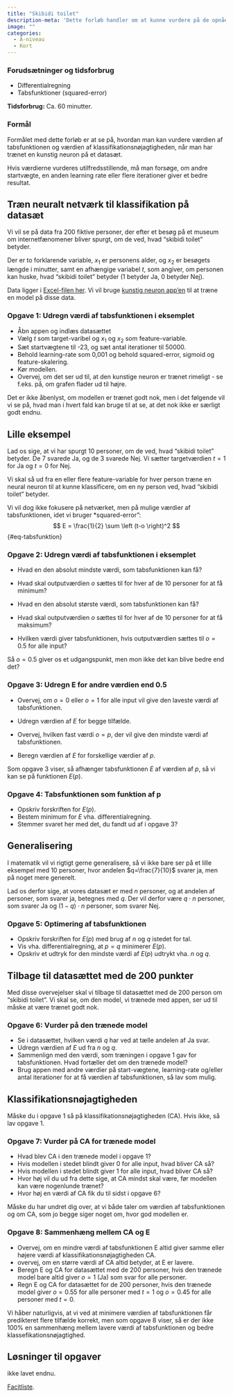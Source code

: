 ```yaml
---
title: "Skibidi toilet"
description-meta: 'Dette forløb handler om at kunne vurdere på de opnåede værdier af tabsfunktionen og klassifikationsnøjagtigheden.'
image: ""
categories:
  - A-niveau
  - Kort
---
```


::: {.callout-caution collapse="true" appearance="minimal"}
### Forudsætninger og tidsforbrug

+ Differentialregning
+ Tabsfunktioner (squared-error)

**Tidsforbrug:** Ca. 60 minutter. 

:::

::: {.purpose}

### Formål

Formålet med dette forløb er at se på, hvordan man kan vurdere værdien af tabsfunktionen og værdien af klassifikationsnøjagtigheden, når man har trænet en kunstig neuron på et datasæt. 

Hvis værdierne vurderes utilfredsstillende, må man forsøge, om andre startvægte, en anden learning rate eller flere iterationer giver et bedre resultat. 

:::

## Træn neuralt netværk til klassifikation på datasæt
Vi vil se på data fra 200 fiktive personer, der efter et besøg på et museum om internetfænomener bliver spurgt, om de ved, hvad "skibidi toilet" betyder.

Der er to forklarende variable, $x_1$ er personens alder, og $x_2$ er besøgets længde i minutter, samt en afhængige variabel $t$, som angiver, om personen kan huske, hvad "skibidi toilet" betyder (1 betyder Ja, 0 betyder Nej).

Data ligger i [Excel-filen her](skibidi_filer/datasæt_alder_tid.xlsx). Vi vil bruge [kunstig neuron app'en](https://apps01.math.aau.dk/ai/neuron/){target="_blank"} til at træne en model på disse data.

::: {.callout-note collapse="false" appearance="minimal"}
### Opgave 1: Udregn værdi af tabsfunktionen i eksemplet
* Åbn appen og indlæs datasættet
* Vælg $t$ som target-varibel og $x_1$ og $x_2$ som feature-variable.
* Sæt startvægtene til -23, og sæt antal iterationer til 50000.
* Behold learning-rate som 0,001 og behold squared-error, sigmoid og feature-skalering.
* Kør modellen. 
* Overvej, om det ser ud til, at den kunstige neuron er trænet rimeligt - se f.eks. på, om grafen flader ud til højre.
:::

Det er ikke åbenlyst, om modellen er trænet godt nok, men i det følgende vil vi se på, hvad man i hvert fald kan bruge til at se, at det nok ikke er særligt godt endnu.


## Lille eksempel
Lad os sige, at vi har spurgt 10 personer, om de ved, hvad "skibidi toilet" betyder.
De 7 svarede Ja, og de 3 svarede Nej. Vi sætter targetværdien $t=1$ for Ja og $t=0$ for Nej.

Vi skal så ud fra en eller flere feature-variable for hver person træne en neural neuron til at kunne klassificere, om en ny person ved, hvad "skibidi toilet" betyder.

Vi vil dog ikke fokusere på netværket, men på mulige værdier af tabsfunktionen, idet vi bruger *squared-error":
$$
E = \frac{1}{2} \sum \left (t-o \right)^2
$$ {#eq-tabsfunktion}

::: {.callout-note collapse="false" appearance="minimal"}
### Opgave 2: Udregn værdi af tabsfunktionen i eksemplet
* Hvad en den absolut mindste værdi, som tabsfunktionen kan få?
* Hvad skal outputværdien $o$ sættes til for hver af de $10$ personer for at få minimum?

* Hvad en den absolut største værdi, som tabsfunktionen kan få?
* Hvad skal outputværdien $o$ sættes til for hver af de $10$ personer for at få maksimum?

* Hvilken værdi giver tabsfunktionen, hvis outputværdien sættes til $o=0.5$ for alle input?

:::

Så $o=0.5$ giver os et udgangspunkt, men mon ikke det kan blive bedre end det?

::: {.callout-note collapse="false" appearance="minimal"}
### Opgave 3: Udregn E for andre værdien end $0.5$
* Overvej, om $o=0$ eller $o=1$ for alle input vil give den laveste værdi af tabsfunktionen.
* Udregn værdien af $E$ for begge tilfælde.

* Overvej, hvilken fast værdi $o=p$, der vil give den mindste værdi af tabsfunktionen.
* Beregn værdien af $E$ for forskellige værdier af $p$.

:::

Som opgave 3 viser, så afhænger tabsfunktionen $E$ af værdien af $p$, så vi kan se på funktionen $E(p)$.

::: {.callout-note collapse="false" appearance="minimal"}
### Opgave 4: Tabsfunktionen som funktion af p
* Opskriv forskriften for $E(p)$.
* Bestem minimum for $E$ vha. differentialregning.
* Stemmer svaret her med det, du fandt ud af i opgave 3?

:::

## Generalisering
I matematik vil vi rigtigt gerne generalisere, så vi ikke bare ser på et lille eksempel med $10$ personer, hvor andelen $q=\frac{7}{10}$ svarer ja, men på noget mere generelt. 

Lad os derfor sige, at vores datasæt er med $n$ personer, og at andelen af personer, som svarer ja, betegnes med $q$. Der vil derfor være $q \cdot n$ personer, som svarer Ja og $(1-q) \cdot n$ personer, som svarer Nej.

::: {.callout-note collapse="false" appearance="minimal"}
### Opgave 5: Optimering af tabsfunktionen
* Opskriv forskriften for $E(p)$ med brug af $n$ og $q$ istedet for tal.
* Vis vha. differentialregning, at $p=q$ minimerer $E(p)$.
* Opskriv et udtryk for den mindste værdi af $E(p)$ udtrykt vha. $n$ og $q$.

:::

## Tilbage til datasættet med de 200 punkter
Med disse overvejelser skal vi tilbage til datasættet med de 200 person om "skibidi toilet". Vi skal se, om den model, vi trænede med appen, ser ud til måske at være trænet godt nok.

::: {.callout-note collapse="false" appearance="minimal"}
### Opgave 6: Vurder på den trænede model
* Se i datasættet, hvilken værdi $q$ har ved at tælle andelen af Ja svar. 
* Udregn værdien af $E$ ud fra $n$ og $q$.
* Sammenlign med den værdi, som træningen i opgave 1 gav for tabsfunktionen. Hvad fortæller det om den trænede model?
* Brug appen med andre værdier på start-vægtene, learning-rate og/eller antal iterationer for at få værdien af tabsfunktionen, så lav som mulig.
:::

## Klassifikationsnøjagtigheden

Måske du i opgave 1 så på klassifikationsnøjagtigheden (CA). Hvis ikke, så lav opgave 1.


::: {.callout-note collapse="false" appearance="minimal"}
### Opgave 7: Vurder på CA for trænede model
* Hvad blev CA i den trænede model i opgave 1?
* Hvis modellen i stedet blindt giver 0 for alle input, hvad bliver CA så?
* Hvis modellen i stedet blindt giver 1 for alle input, hvad bliver CA så?
* Hvor høj vil du ud fra dette sige, at CA mindst skal være, før modellen kan være nogenlunde trænet?
* Hvor høj en værdi af CA fik du til sidst i opgave 6?
:::

Måske du har undret dig over, at vi både taler om værdien af tabsfunktionen og om CA, som jo begge siger noget om, hvor god modellen er. 

::: {.callout-note collapse="false" appearance="minimal"}
### Opgave 8: Sammenhæng mellem CA og E
* Overvej, om en mindre værdi af tabsfunktionen E altid giver samme eller højere værdi af klassifikationsnøjagtigheden CA.
* overvej, om en større værdi af CA altid betyder, at E er lavere.
* Beregn E og CA for datasættet med de 200 personer, hvis den trænede model bare altid giver $o=1$ (Ja) som svar for alle personer.
* Regn E og CA for datasættet for de 200 personer, hvis den trænede model giver $o=0.55$ for alle personer med $t=1$ og $o=0.45$ for alle personer med $t=0$.
:::

Vi håber naturligvis, at vi ved at minimere værdien af tabsfunktionen får predikteret flere tilfælde korrekt, men som opgave 8 viser, så er der ikke 100% en sammenhæng mellem lavere værdi af tabsfunktionen og bedre klassefikationsnøjagtighed.


## Løsninger til opgaver

ikke lavet endnu.

[Facitliste](sengetester/softmax_facit.qmd){target="_blank"}.

